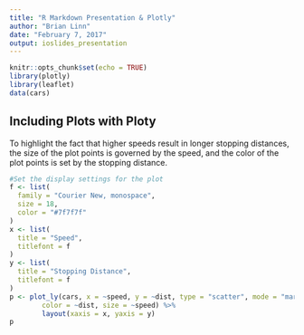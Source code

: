 ```yaml
---
title: "R Markdown Presentation & Plotly"
author: "Brian Linn"
date: "February 7, 2017"
output: ioslides_presentation
---
```


```r
knitr::opts_chunk$set(echo = TRUE)
library(plotly)
library(leaflet)
data(cars)
```

## Including Plots with Ploty
To highlight the fact that higher speeds result in longer stopping distances, the size of the plot points is governed by the speed, and the color of the plot points is set by the stopping distance.

```r
#Set the display settings for the plot
f <- list(
  family = "Courier New, monospace",
  size = 18,
  color = "#7f7f7f"
)
x <- list(
  title = "Speed",
  titlefont = f
)
y <- list(
  title = "Stopping Distance",
  titlefont = f
)
p <- plot_ly(cars, x = ~speed, y = ~dist, type = "scatter", mode = "markers", 
        color = ~dist, size = ~speed) %>%
        layout(xaxis = x, yaxis = y)
p
```
